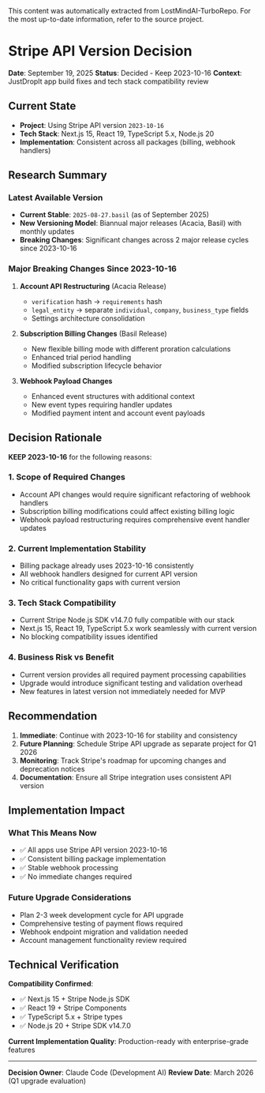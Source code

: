 <Info>
This content was automatically extracted from LostMindAI-TurboRepo.
For the most up-to-date information, refer to the source project.
</Info>

# Stripe API Version Decision

**Date**: September 19, 2025
**Status**: Decided - Keep 2023-10-16
**Context**: JustDropIt app build fixes and tech stack compatibility review

## Current State

- **Project**: Using Stripe API version `2023-10-16`
- **Tech Stack**: Next.js 15, React 19, TypeScript 5.x, Node.js 20
- **Implementation**: Consistent across all packages (billing, webhook handlers)

## Research Summary

### Latest Available Version

- **Current Stable**: `2025-08-27.basil` (as of September 2025)
- **New Versioning Model**: Biannual major releases (Acacia, Basil) with monthly updates
- **Breaking Changes**: Significant changes across 2 major release cycles since 2023-10-16

### Major Breaking Changes Since 2023-10-16

1. **Account API Restructuring** (Acacia Release)
   - `verification` hash → `requirements` hash
   - `legal_entity` → separate `individual`, `company`, `business_type` fields
   - Settings architecture consolidation

2. **Subscription Billing Changes** (Basil Release)
   - New flexible billing mode with different proration calculations
   - Enhanced trial period handling
   - Modified subscription lifecycle behavior

3. **Webhook Payload Changes**
   - Enhanced event structures with additional context
   - New event types requiring handler updates
   - Modified payment intent and account event payloads

## Decision Rationale

**KEEP 2023-10-16** for the following reasons:

### 1. **Scope of Required Changes**

- Account API changes would require significant refactoring of webhook handlers
- Subscription billing modifications could affect existing billing logic
- Webhook payload restructuring requires comprehensive event handler updates

### 2. **Current Implementation Stability**

- Billing package already uses 2023-10-16 consistently
- All webhook handlers designed for current API version
- No critical functionality gaps with current version

### 3. **Tech Stack Compatibility**

- Current Stripe Node.js SDK v14.7.0 fully compatible with our stack
- Next.js 15, React 19, TypeScript 5.x work seamlessly with current version
- No blocking compatibility issues identified

### 4. **Business Risk vs Benefit**

- Current version provides all required payment processing capabilities
- Upgrade would introduce significant testing and validation overhead
- New features in latest version not immediately needed for MVP

## Recommendation

1. **Immediate**: Continue with 2023-10-16 for stability and consistency
2. **Future Planning**: Schedule Stripe API upgrade as separate project for Q1 2026
3. **Monitoring**: Track Stripe's roadmap for upcoming changes and deprecation notices
4. **Documentation**: Ensure all Stripe integration uses consistent API version

## Implementation Impact

### What This Means Now

- ✅ All apps use Stripe API version 2023-10-16
- ✅ Consistent billing package implementation
- ✅ Stable webhook processing
- ✅ No immediate changes required

### Future Upgrade Considerations

- Plan 2-3 week development cycle for API upgrade
- Comprehensive testing of payment flows required
- Webhook endpoint migration and validation needed
- Account management functionality review required

## Technical Verification

**Compatibility Confirmed**:

- ✅ Next.js 15 + Stripe Node.js SDK
- ✅ React 19 + Stripe Components
- ✅ TypeScript 5.x + Stripe types
- ✅ Node.js 20 + Stripe SDK v14.7.0

**Current Implementation Quality**: Production-ready with enterprise-grade features

---

**Decision Owner**: Claude Code (Development AI)
**Review Date**: March 2026 (Q1 upgrade evaluation)
